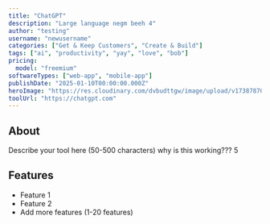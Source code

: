 ---
title: "ChatGPT"
description: "Large language negm beeh 4"
author: "testing"
username: "newusername"
categories: ["Get & Keep Customers", "Create & Build"]
tags: ["ai", "productivity", "yay", "love", "bob"]
pricing:
  model: "freemium"
softwareTypes: ["web-app", "mobile-app"]
publishDate: "2025-01-10T00:00:00.000Z"
heroImage: "https://res.cloudinary.com/dvbudttgw/image/upload/v1738787022/wsykici9saddpwaasy6z.png"
toolUrl: "https://chatgpt.com"
---
## About
Describe your tool here (50-500 characters) why is this working??? 5

## Features
- Feature 1
- Feature 2
- Add more features (1-20 features)
